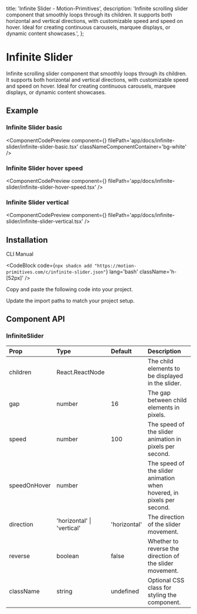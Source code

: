   title: 'Infinite Slider - Motion-Primitives',
  description:
    'Infinite scrolling slider component that smoothly loops through its children. It supports both horizontal and vertical directions, with customizable speed and speed on hover. Ideal for creating continuous carousels, marquee displays, or dynamic content showcases.',
};

# Infinite Slider

Infinite scrolling slider component that smoothly loops through its children. It supports both horizontal and vertical directions, with customizable speed and speed on hover. Ideal for creating continuous carousels, marquee displays, or dynamic content showcases.

## Example

### Infinite Slider basic

<ComponentCodePreview
  component={<InfiniteSliderBasic />}
  filePath='app/docs/infinite-slider/infinite-slider-basic.tsx'
  classNameComponentContainer='bg-white'
/>

### Infinite Slider hover speed

<ComponentCodePreview
  component={<InfiniteSliderHoverSpeed />}
  filePath='app/docs/infinite-slider/infinite-slider-hover-speed.tsx'
/>

### Infinite Slider vertical

<ComponentCodePreview
  component={<InfiniteSliderVertical />}
  filePath='app/docs/infinite-slider/infinite-slider-vertical.tsx'
/>

## Installation

<Tabs defaultValue="cli">

<TabsList>
  <TabsTrigger value='cli'>CLI</TabsTrigger>
  <TabsTrigger value='manual'>Manual</TabsTrigger>
</TabsList>

<TabsContent value="cli">

<CodeBlock
  code={`npx shadcn add "https://motion-primitives.com/c/infinite-slider.json"`}
  lang='bash'
  className='h-[52px]'
/>

</TabsContent>

<TabsContent value="manual">

<Steps>

<Step>Copy and paste the following code into your project.</Step>

<CodeBlock filePath='components/core/infinite-slider.tsx' />

<Step>Update the import paths to match your project setup.</Step>

</Steps>

</TabsContent>

</Tabs>

## Component API

### InfiniteSlider

| Prop         | Type                       | Default      | Description                                                           |
| :----------- | :------------------------- | :----------- | :-------------------------------------------------------------------- |
| children     | React.ReactNode            |              | The child elements to be displayed in the slider.                     |
| gap          | number                     | 16           | The gap between child elements in pixels.                             |
| speed        | number                     | 100          | The speed of the slider animation in pixels per second.               |
| speedOnHover | number                     |              | The speed of the slider animation when hovered, in pixels per second. |
| direction    | 'horizontal' \| 'vertical' | 'horizontal' | The direction of the slider movement.                                 |
| reverse      | boolean                    | false        | Whether to reverse the direction of the slider movement.              |
| className    | string                     | undefined    | Optional CSS class for styling the component.                         |
